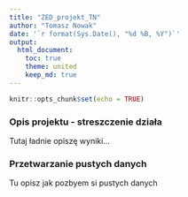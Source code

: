 ```yaml
---
title: "ZED_projekt_TN"
author: "Tomasz Nowak"
date: '`r format(Sys.Date(), "%d %B, %Y")`'
output:
  html_document:
    toc: true
    theme: united
    keep_md: true
---
```


```r
knitr::opts_chunk$set(echo = TRUE)
```

### Opis projektu - streszczenie działa

Tutaj ładnie opiszę wyniki...


### Przetwarzanie pustych danych

Tu opisz jak pozbyem si pustych danych